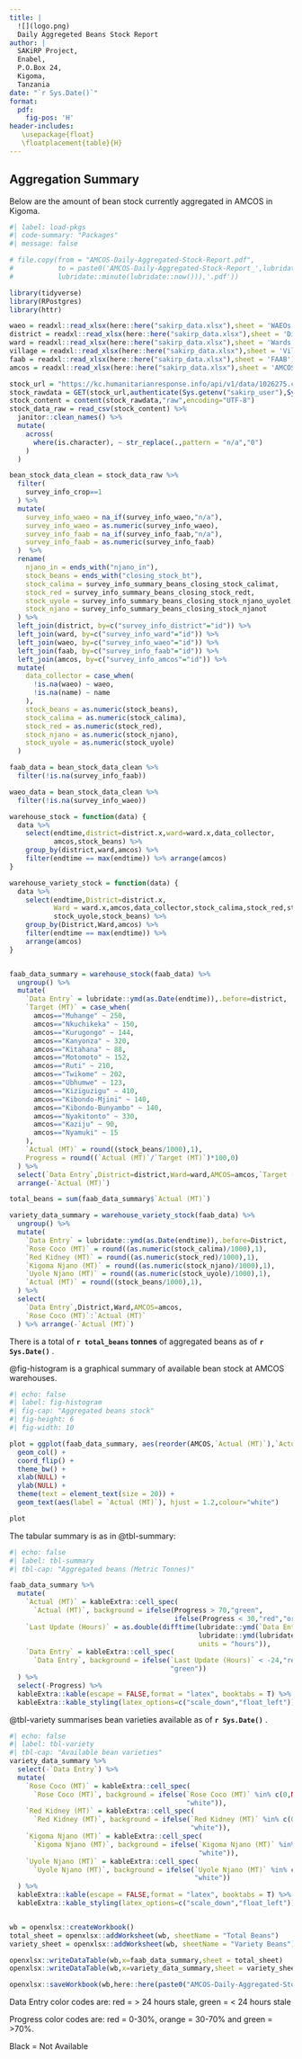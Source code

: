 ```yaml
---
title: |
  ![](logo.png)  
  Daily Aggregeted Beans Stock Report
author: |
  SAKiRP Project,  
  Enabel,    
  P.O.Box 24,  
  Kigoma,  
  Tanzania
date: "`r Sys.Date()`"
format: 
  pdf: 
    fig-pos: 'H'
header-includes:
   \usepackage{float}
   \floatplacement{table}{H}
---
```


\newpage

## Aggregation Summary

Below are the amount of bean stock currently aggregated in AMCOS in Kigoma.

```r
#| label: load-pkgs
#| code-summary: "Packages"
#| message: false

# file.copy(from = "AMCOS-Daily-Aggregated-Stock-Report.pdf",
#           to = paste0('AMCOS-Daily-Aggregated-Stock-Report_',lubridate::today(),'_',paste0(lubridate::hour(lubridate::now()),
#           lubridate::minute(lubridate::now())),'.pdf'))

library(tidyverse)  
library(RPostgres)
library(httr)

waeo = readxl::read_xlsx(here::here("sakirp_data.xlsx"),sheet = 'WAEOs')
district = readxl::read_xlsx(here::here("sakirp_data.xlsx"),sheet = 'Districts')
ward = readxl::read_xlsx(here::here("sakirp_data.xlsx"),sheet = 'Wards')
village = readxl::read_xlsx(here::here("sakirp_data.xlsx"),sheet = 'Villages')
faab = readxl::read_xlsx(here::here("sakirp_data.xlsx"),sheet = 'FAAB')
amcos = readxl::read_xlsx(here::here("sakirp_data.xlsx"),sheet = 'AMCOS')

stock_url = "https://kc.humanitarianresponse.info/api/v1/data/1026275.csv"
stock_rawdata = GET(stock_url,authenticate(Sys.getenv("sakirp_user"),Sys.getenv("sakirp_pw")))
stock_content = content(stock_rawdata,"raw",encoding="UTF-8")
stock_data_raw = read_csv(stock_content) %>% 
  janitor::clean_names() %>% 
  mutate(
    across(
      where(is.character), ~ str_replace(.,pattern = "n/a","0")
    )
  )

bean_stock_data_clean = stock_data_raw %>% 
  filter(
    survey_info_crop==1
  ) %>% 
  mutate(
    survey_info_waeo = na_if(survey_info_waeo,"n/a"),
    survey_info_waeo = as.numeric(survey_info_waeo),
    survey_info_faab = na_if(survey_info_faab,"n/a"),
    survey_info_faab = as.numeric(survey_info_faab)
  )  %>% 
  rename(
    njano_in = ends_with("njano_in"),
    stock_beans = ends_with("closing_stock_bt"),
    stock_calima = survey_info_summary_beans_closing_stock_calimat,
    stock_red = survey_info_summary_beans_closing_stock_redt,
    stock_uyole = survey_info_summary_beans_closing_stock_njano_uyolet,
    stock_njano = survey_info_summary_beans_closing_stock_njanot
  ) %>% 
  left_join(district, by=c("survey_info_district"="id")) %>% 
  left_join(ward, by=c("survey_info_ward"="id")) %>% 
  left_join(waeo, by=c("survey_info_waeo"="id")) %>% 
  left_join(faab, by=c("survey_info_faab"="id")) %>% 
  left_join(amcos, by=c("survey_info_amcos"="id")) %>%
  mutate(
    data_collector = case_when(
      !is.na(waeo) ~ waeo,
      !is.na(name) ~ name
    ),
    stock_beans = as.numeric(stock_beans),
    stock_calima = as.numeric(stock_calima),
    stock_red = as.numeric(stock_red),
    stock_njano = as.numeric(stock_njano),
    stock_uyole = as.numeric(stock_uyole)
  ) 

faab_data = bean_stock_data_clean %>% 
  filter(!is.na(survey_info_faab))

waeo_data = bean_stock_data_clean %>% 
  filter(!is.na(survey_info_waeo))

warehouse_stock = function(data) {
  data %>% 
    select(endtime,district=district.x,ward=ward.x,data_collector,
           amcos,stock_beans) %>% 
    group_by(district,ward,amcos) %>% 
    filter(endtime == max(endtime)) %>% arrange(amcos)
}

warehouse_variety_stock = function(data) {
  data %>% 
    select(endtime,District=district.x,
           Ward = ward.x,amcos,data_collector,stock_calima,stock_red,stock_njano,
           stock_uyole,stock_beans) %>% 
    group_by(District,Ward,amcos) %>% 
    filter(endtime == max(endtime)) %>% 
    arrange(amcos)
}


faab_data_summary = warehouse_stock(faab_data) %>%
  ungroup() %>% 
  mutate(
    `Data Entry` = lubridate::ymd(as.Date(endtime)),.before=district,
    `Target (MT)` = case_when(
      amcos=="Muhange" ~ 250,
      amcos=="Nkuchikeka" ~ 150,
      amcos=="Kurugongo" ~ 144,
      amcos=="Kanyonza" ~ 320,
      amcos=="Kitahana" ~ 88,
      amcos=="Motomoto" ~ 152,
      amcos=="Ruti" ~ 210,
      amcos=="Twikome" ~ 202,
      amcos=="Ubhumwe" ~ 123,
      amcos=="Kiziguzigu" ~ 410,
      amcos=="Kibondo-Mjini" ~ 140,
      amcos=="Kibondo-Bunyambo" ~ 140,
      amcos=="Nyakitonto" ~ 330,
      amcos=="Kaziju" ~ 90,
      amcos=="Nyamuki" ~ 15
    ),
    `Actual (MT)` = round((stock_beans/1000),1),
    Progress = round((`Actual (MT)`/`Target (MT)`)*100,0)
  ) %>% 
  select(`Data Entry`,District=district,Ward=ward,AMCOS=amcos,`Target (MT)`,`Actual (MT)`,Progress) %>% 
  arrange(-`Actual (MT)`)

total_beans = sum(faab_data_summary$`Actual (MT)`)

variety_data_summary = warehouse_variety_stock(faab_data) %>% 
  ungroup() %>% 
  mutate(
    `Data Entry` = lubridate::ymd(as.Date(endtime)),.before=District,
    `Rose Coco (MT)` = round((as.numeric(stock_calima)/1000),1),
    `Red Kidney (MT)` = round((as.numeric(stock_red)/1000),1),
    `Kigoma Njano (MT)` = round((as.numeric(stock_njano)/1000),1),
    `Uyole Njano (MT)` = round((as.numeric(stock_uyole)/1000),1),
    `Actual (MT)` = round((stock_beans/1000),1),
  ) %>% 
  select(
    `Data Entry`,District,Ward,AMCOS=amcos,
    `Rose Coco (MT)`:`Actual (MT)`
  ) %>% arrange(-`Actual (MT)`)

```

There is a total of **`r total_beans` tonnes** of aggregated beans as of **`r Sys.Date()`** .

@fig-histogram is a graphical summary of available bean stock at AMCOS warehouses.

```r
#| echo: false
#| label: fig-histogram
#| fig-cap: "Aggregated beans stock"
#| fig-height: 6
#| fig-width: 10

plot = ggplot(faab_data_summary, aes(reorder(AMCOS,`Actual (MT)`),`Actual (MT)`)) +
  geom_col() + 
  coord_flip() +
  theme_bw() +
  xlab(NULL) + 
  ylab(NULL) +
  theme(text = element_text(size = 20)) +
  geom_text(aes(label = `Actual (MT)`), hjust = 1.2,colour="white")

plot
```

The tabular summary is as in @tbl-summary:

```r
#| echo: false
#| label: tbl-summary
#| tbl-cap: "Aggregated beans (Metric Tonnes)"

faab_data_summary %>% 
  mutate(
    `Actual (MT)` = kableExtra::cell_spec(
      `Actual (MT)`, background = ifelse(Progress > 70,"green",
                                         ifelse(Progress < 30,"red","orange"))),
    `Last Update (Hours)` = as.double(difftime(lubridate::ymd(`Data Entry`),
                                               lubridate::ymd(lubridate::today()),
                                               units = "hours")),
    `Data Entry` = kableExtra::cell_spec(
      `Data Entry`, background = ifelse(`Last Update (Hours)` < -24,"red",
                                        "green"))
  ) %>% 
  select(-Progress) %>% 
  kableExtra::kable(escape = FALSE,format = "latex", booktabs = T) %>% 
  kableExtra::kable_styling(latex_options=c("scale_down","float_left"))

```

@tbl-variety summarises bean varieties available as of **`r Sys.Date()`** .

```r
#| echo: false
#| label: tbl-variety
#| tbl-cap: "Available bean varieties"
variety_data_summary %>% 
  select(-`Data Entry`) %>% 
  mutate(
    `Rose Coco (MT)` = kableExtra::cell_spec(
      `Rose Coco (MT)`, background = ifelse(`Rose Coco (MT)` %in% c(0,NA),"black",
                                            "white")),
    `Red Kidney (MT)` = kableExtra::cell_spec(
      `Red Kidney (MT)`, background = ifelse(`Red Kidney (MT)` %in% c(0,NA),"black",
                                             "white")),
    `Kigoma Njano (MT)` = kableExtra::cell_spec(
      `Kigoma Njano (MT)`, background = ifelse(`Kigoma Njano (MT)` %in% c(0,NA),"black",
                                               "white")),
    `Uyole Njano (MT)` = kableExtra::cell_spec(
      `Uyole Njano (MT)`, background = ifelse(`Uyole Njano (MT)` %in% c(0,NA),"black",
                                              "white"))
  ) %>% 
  kableExtra::kable(escape = FALSE,format = "latex", booktabs = T) %>% 
  kableExtra::kable_styling(latex_options=c("scale_down","float_left"))


wb = openxlsx::createWorkbook()
total_sheet = openxlsx::addWorksheet(wb, sheetName = "Total Beans")
variety_sheet = openxlsx::addWorksheet(wb, sheetName = "Variety Beans")

openxlsx::writeDataTable(wb,x=faab_data_summary,sheet = total_sheet)
openxlsx::writeDataTable(wb,x=variety_data_summary,sheet = variety_sheet)

openxlsx::saveWorkbook(wb,here::here(paste0("AMCOS-Daily-Aggregated-Stock-Report_",lubridate::today(),".xlsx")))

```
::: callout-warning
Data Entry color codes are: red = \> 24 hours stale, green = \< 24 hours stale

:::

::: callout-note
Progress color codes are: red = 0-30%, orange = 30-70% and green = \>70%.

Black = Not Available
:::




<!--# ADD SECTION HEADING FOR REFERENCES HERE -->

